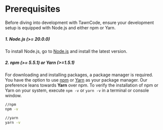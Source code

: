 # Prerequisites

Before diving into development with TawnCode, ensure your development setup is equipped with Node.js and either npm or Yarn.

##### 1. Node.js (>= 20.0.0)

To install Node.js, go to [Node.js](https://nodejs.org/en) and install the latest version.

##### 2. npm (>= 5.5.1) or Yarn (>=1.5.1)

For downloading and installing packages, a package manager is required. You have the option to use [npm](https://www.npmjs.com/) or [Yarn](https://yarnpkg.com/) as your package manager. Our preference leans towards **Yarn** over npm. To verify the installation of npm or Yarn on your system, execute `npm -v` or `yarn -v` in a terminal or console window.

```sh
//npm
npm -v

//yarn
yarn -v

```
